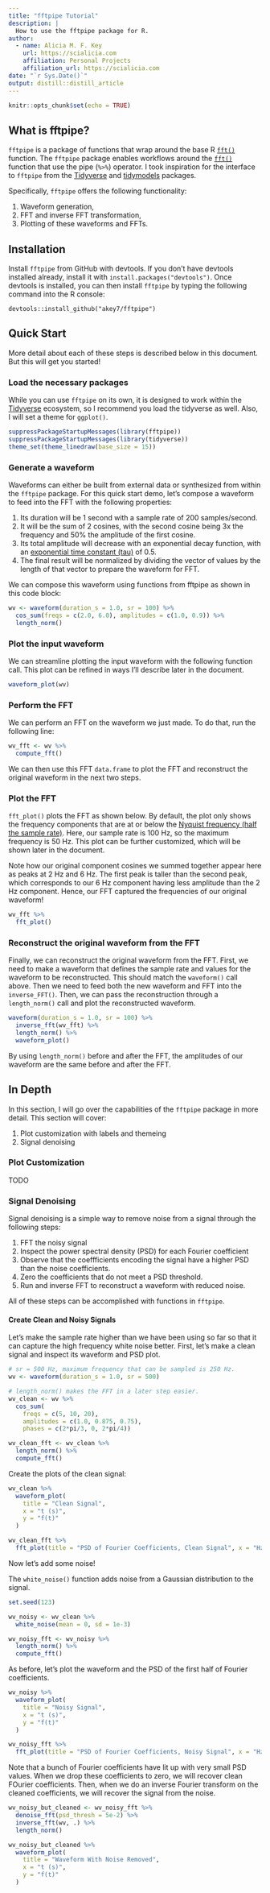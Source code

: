 ```yaml
---
title: "fftpipe Tutorial"
description: |
  How to use the fftpipe package for R.
author:
  - name: Alicia M. F. Key 
    url: https://scialicia.com
    affiliation: Personal Projects
    affiliation_url: https://scialicia.com
date: "`r Sys.Date()`"
output: distill::distill_article
---
```


```r
knitr::opts_chunk$set(echo = TRUE)
```

## What is fftpipe?

`fftpipe` is a package of functions that wrap around the base R [`fft()`](https://www.rdocumentation.org/packages/stats/versions/3.6.2/topics/fft) function. The `fftpipe` package enables workflows around the [`fft()`](https://www.rdocumentation.org/packages/stats/versions/3.6.2/topics/fft) function that use the pipe (`%>%`) operator. I took inspiration for the interface to `fftpipe` from the [Tidyverse](https://www.tidyverse.org) and [tidymodels](https://www.tidymodels.org) packages.

Specifically, `fftpipe` offers the following functionality:

1. Waveform generation,
2. FFT and inverse FFT transformation,
3. Plotting of these waveforms and FFTs.

## Installation

Install `fftpipe` from GitHub with devtools. If you don't have devtools installed already, install it with `install.packages("devtools")`. Once devtools is installed, you can then install `fftpipe` by typing the following command into the R console:

```
devtools::install_github("akey7/fftpipe")
```

## Quick Start

More detail about each of these steps is described below in this document. But this will get you started!

### Load the necessary packages

While you can use `fftpipe` on its own, it is designed to work within the [Tidyverse](https://www.tidyverse.org) ecosystem, so I recommend you load the tidyverse as well. Also, I will set a theme for `ggplot()`.

```r
suppressPackageStartupMessages(library(fftpipe))
suppressPackageStartupMessages(library(tidyverse))
theme_set(theme_linedraw(base_size = 15))
```

### Generate a waveform

Waveforms can either be built from external data or synthesized from within the `fftpipe` package. For this quick start demo, let's compose a waveform to feed into the FFT with the following properties:

1. Its duration will be 1 second with a sample rate of 200 samples/second.
2. It will be the sum of 2 cosines, with the second cosine being 3x the frequency and 50% the amplitude of the first cosine.
3. Its total amplitude will decrease with an exponential decay function, with an [exponential time constant (tau)](https://en.wikipedia.org/wiki/Exponential_decay#Mean_lifetime) of 0.5.
4. The final result will be normalized by dividing the vector of values by the length of that vector to prepare the waveform for FFT.

We can compose this waveform using functions from fftpipe as shown in this code block:

```r
wv <- waveform(duration_s = 1.0, sr = 100) %>%
  cos_sum(freqs = c(2.0, 6.0), amplitudes = c(1.0, 0.9)) %>%
  length_norm()
```

### Plot the input waveform

We can streamline plotting the input waveform with the following function call. This plot can be refined in ways I'll describe later in the document.

```r
waveform_plot(wv)
```

### Perform the FFT

We can perform an FFT on the waveform we just made. To do that, run the following line:

```r
wv_fft <- wv %>%
  compute_fft()
```

We can then use this FFT `data.frame` to plot the FFT and reconstruct the original waveform in the next two steps.

### Plot the FFT

`fft_plot()` plots the FFT as shown below. By default, the plot only shows the frequency components that are at or below the [Nyquist frequency (half the sample rate)](https://en.wikipedia.org/wiki/Nyquist_frequency). Here, our sample rate is 100 Hz, so the maximum frequency is 50 Hz. This plot can be further customized, which will be shown later in the document.

Note how our original component cosines we summed together appear here as peaks at 2 Hz and 6 Hz. The first peak is taller than the second peak, which corresponds to our 6 Hz component having less amplitude than the 2 Hz component. Hence, our FFT captured the frequencies of our original waveform!

```r
wv_fft %>%
  fft_plot()
```

### Reconstruct the original waveform from the FFT

Finally, we can reconstruct the original waveform from the FFT. First, we need to make a waveform that defines the sample rate and values for the waveform to be reconstructed. This should match the `waveform()` call above. Then we need to feed both the new waveform and FFT into the `inverse_FFT()`. Then, we can pass the reconstruction through a `length_norm()` call and plot the reconstructed waveform.

```r
waveform(duration_s = 1.0, sr = 100) %>%
  inverse_fft(wv_fft) %>%
  length_norm() %>%
  waveform_plot()
```

By using `length_norm()` before and after the FFT, the amplitudes of our waveform are the same before and after the FFT.

## In Depth

In this section, I will go over the capabilities of the `fftpipe` package in more detail. This section will cover:

1. Plot customization with labels and themeing
2. Signal denoising

### Plot Customization

TODO

### Signal Denoising

Signal denoising is a simple way to remove noise from a signal through the following steps:

1. FFT the noisy signal
2. Inspect the power spectral density (PSD) for each Fourier coefficient
3. Observe that the coeffficients encoding the signal have a higher PSD than the noise coefficients.
4. Zero the coefficients that do not meet a PSD threshold.
5. Run and inverse FFT to reconstruct a waveform with reduced noise.

All of these steps can be accomplished with functions in `fftpipe`.

#### Create Clean and Noisy Signals

Let's make the sample rate higher than we have been using so far so that it can capture the high frequency white noise better. First, let's make a clean signal and inspect its waveform and PSD plot.

```r
# sr = 500 Hz, maximum frequency that can be sampled is 250 Hz.
wv <- waveform(duration_s = 1.0, sr = 500) 

# length_norm() makes the FFT in a later step easier.
wv_clean <- wv %>%
  cos_sum(
    freqs = c(5, 10, 20), 
    amplitudes = c(1.0, 0.875, 0.75), 
    phases = c(2*pi/3, 0, 2*pi/4))

wv_clean_fft <- wv_clean %>%
  length_norm() %>%
  compute_fft()
```

Create the plots of the clean signal:

```r
wv_clean %>%
  waveform_plot(
    title = "Clean Signal",
    x = "t (s)", 
    y = "f(t)"
  )
```

```r
wv_clean_fft %>%
  fft_plot(title = "PSD of Fourier Coefficients, Clean Signal", x = "Hz", y = "PSD")
```

Now let's add some noise! 

The `white_noise()` function adds noise from a Gaussian distribution to the signal.

```r
set.seed(123)

wv_noisy <- wv_clean %>%
  white_noise(mean = 0, sd = 1e-3)

wv_noisy_fft <- wv_noisy %>%
  length_norm() %>%
  compute_fft()
```

As before, let's plot the waveform and the PSD of the first half of Fourier coefficients.

```r
wv_noisy %>%
  waveform_plot(
    title = "Noisy Signal",
    x = "t (s)", 
    y = "f(t)"
  )
```

```r
wv_noisy_fft %>%
  fft_plot(title = "PSD of Fourier Coefficients, Noisy Signal", x = "Hz", y = "PSD")
```

Note that a bunch of Fourier coefficients have lit up with very small PSD values. When we drop these coefficients to zero, we will recover clean FOurier coefficients. Then, when we do an inverse Fourier transform on the cleaned coefficients, we will recover the signal from the noise.

```r
wv_noisy_but_cleaned <- wv_noisy_fft %>%
  denoise_fft(psd_thresh = 5e-2) %>%
  inverse_fft(wv, .) %>%
  length_norm()

wv_noisy_but_cleaned %>%
  waveform_plot(
    title = "Waveform With Noise Removed", 
    x = "t (s)", 
    y = "f(t)"
  )
```


